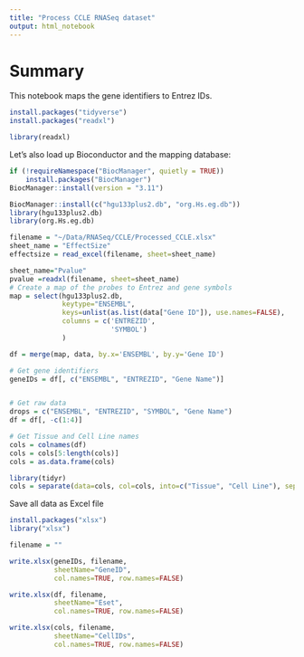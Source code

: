 ```yaml
---
title: "Process CCLE RNASeq dataset"
output: html_notebook
---
```


# Summary
This notebook maps the gene identifiers to Entrez IDs.

```r
install.packages("tidyverse")
install.packages("readxl")

library(readxl)
```

Let's also load up Bioconductor and the mapping database:

```r

if (!requireNamespace("BiocManager", quietly = TRUE))
    install.packages("BiocManager")
BiocManager::install(version = "3.11")

BiocManager::install(c("hgu133plus2.db", "org.Hs.eg.db"))
library(hgu133plus2.db)
library(org.Hs.eg.db)

```

```r

filename = "~/Data/RNASeq/CCLE/Processed_CCLE.xlsx"
sheet_name = "EffectSize"
effectsize = read_excel(filename, sheet=sheet_name)

sheet_name="Pvalue"
pvalue =readxl(filename, sheet=sheet_name)
# Create a map of the probes to Entrez and gene symbols
map = select(hgu133plus2.db,
             keytype="ENSEMBL",
             keys=unlist(as.list(data["Gene ID"]), use.names=FALSE), 
             columns = c('ENTREZID', 
                         'SYMBOL')
             )

df = merge(map, data, by.x='ENSEMBL', by.y='Gene ID')

# Get gene identifiers
geneIDs = df[, c("ENSEMBL", "ENTREZID", "Gene Name")]


# Get raw data
drops = c("ENSEMBL", "ENTREZID", "SYMBOL", "Gene Name")
df = df[, -c(1:4)]

# Get Tissue and Cell Line names
cols = colnames(df)
cols = cols[5:length(cols)]
cols = as.data.frame(cols)

library(tidyr)
cols = separate(data=cols, col=cols, into=c("Tissue", "Cell Line"), sep=", ")
```

Save all data as Excel file

```r
install.packages("xlsx")
library("xlsx")

filename = ""

write.xlsx(geneIDs, filename, 
           sheetName="GeneID",
           col.names=TRUE, row.names=FALSE)

write.xlsx(df, filename, 
           sheetName="Eset", 
           col.names=TRUE, row.names=FALSE)

write.xlsx(cols, filename, 
           sheetName="CellIDs",
           col.names=TRUE, row.names=FALSE)

```